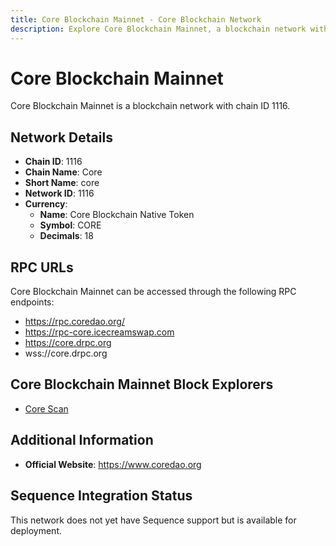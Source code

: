 ```yaml
--- 
title: Core Blockchain Mainnet - Core Blockchain Network
description: Explore Core Blockchain Mainnet, a blockchain network with chain ID 1116. Learn about its native currency, Core Blockchain Native Token, and how to interact with the network.
---
```


# Core Blockchain Mainnet

Core Blockchain Mainnet is a blockchain network with chain ID 1116.

## Network Details

- **Chain ID**: 1116
- **Chain Name**: Core
- **Short Name**: core
- **Network ID**: 1116
- **Currency**: 
  - **Name**: Core Blockchain Native Token
  - **Symbol**: CORE
  - **Decimals**: 18

## RPC URLs

Core Blockchain Mainnet can be accessed through the following RPC endpoints:

- https://rpc.coredao.org/
- https://rpc-core.icecreamswap.com
- https://core.drpc.org
- wss://core.drpc.org

## Core Blockchain Mainnet Block Explorers

- [Core Scan](https://scan.coredao.org)

## Additional Information

- **Official Website**: https://www.coredao.org

## Sequence Integration Status

This network does not yet have Sequence support but is available for deployment.
